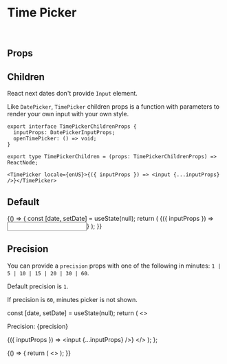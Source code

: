


<Meta title="Components/TimePicker" component={TimePicker} />

# Time Picker

<br />

## Props

<ArgsTable of="." />

## Children

React next dates don't provide `Input` element.

Like `DatePicker`, `TimePicker` children props is a function with parameters to render your own input with your own style.

```tsx
export interface TimePickerChildrenProps {
  inputProps: DatePickerInputProps;
  openTimePicker: () => void;
}

export type TimePickerChildren = (props: TimePickerChildrenProps) => ReactNode;
```

```tsx
<TimePicker locale={enUS}>{({ inputProps }) => <input {...inputProps} />}</TimePicker>
```

## Default

<Canvas>
  <Story name="Default">
    {() => {
      const [date, setDate] = useState(null);
      return (
        <TimePicker locale={enUS} date={date} onChange={setDate} portalContainer={document.body}>
          {({ inputProps }) => <input {...inputProps} />}
        </TimePicker>
      );
    }}
  </Story>
</Canvas>

## Precision

You can provide a `precision` props with one of the following in minutes: `1 | 5 | 10 | 15 | 20 | 30 | 60`.

Default precision is `1`.

If precision is `60`, minutes picker is not shown.

  const [date, setDate] = useState(null);
  return (
    <>
      <p>Precision: {precision}</p>
      <TimePicker locale={enUS} date={date} precision={precision} onChange={setDate} portalContainer={document.body}>
        {({ inputProps }) => <input {...inputProps} />}
      </TimePicker>
    </>
  );
};

<Canvas>
  <Story name="Precision">
    {() => {
      return (
        <>
          <PrecisionTemplate precision={5} />
          <PrecisionTemplate precision={10} />
          <PrecisionTemplate precision={15} />
          <PrecisionTemplate precision={20} />
          <PrecisionTemplate precision={30} />
          <PrecisionTemplate precision={60} />
        </>
      );
    }}
  </Story>
</Canvas>
